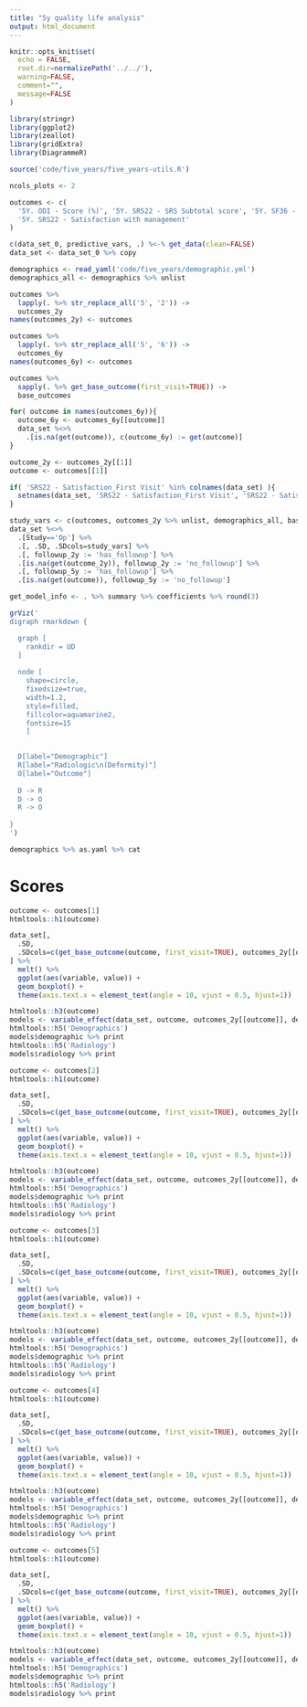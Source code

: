 ```yaml
---
title: "5y quality life analysis"
output: html_document
---
```


  
```r
knitr::opts_knit$set(
  echo = FALSE, 
  root.dir=normalizePath('../../'),
  warning=FALSE, 
  comment="",
  message=FALSE
)
```

```r
library(stringr)
library(ggplot2)
library(zeallot)
library(gridExtra)
library(DiagrammeR)

source('code/five_years/five_years-utils.R')

ncols_plots <- 2

outcomes <- c(
  '5Y. ODI - Score (%)', '5Y. SRS22 - SRS Subtotal score', '5Y. SF36 - PCS', '5Y. SF36 - MCS', 
  '5Y. SRS22 - Satisfaction with management'
)

c(data_set_0, predictive_vars, .) %<-% get_data(clean=FALSE)
data_set <- data_set_0 %>% copy

demographics <- read_yaml('code/five_years/demographic.yml')
demographics_all <- demographics %>% unlist

outcomes %>% 
  lapply(. %>% str_replace_all('5', '2')) ->
  outcomes_2y
names(outcomes_2y) <- outcomes

outcomes %>% 
  lapply(. %>% str_replace_all('5', '6')) ->
  outcomes_6y
names(outcomes_6y) <- outcomes

outcomes %>% 
  sapply(. %>% get_base_outcome(first_visit=TRUE)) ->
  base_outcomes 

for( outcome in names(outcomes_6y)){
  outcome_6y <- outcomes_6y[[outcome]]
  data_set %<>%
    .[is.na(get(outcome)), c(outcome_6y) := get(outcome)]
}

outcome_2y <- outcomes_2y[[1]]
outcome <- outcomes[[1]]

if( 'SRS22 - Satisfaction_First Visit' %in% colnames(data_set) ){
  setnames(data_set, 'SRS22 - Satisfaction_First Visit', 'SRS22 - Satisfaction with management_First Visit')
}

study_vars <- c(outcomes, outcomes_2y %>% unlist, demographics_all, base_outcomes) %>% unique
data_set %<>% 
  .[Study=='Op'] %>% 
  .[, .SD, .SDcols=study_vars] %>% 
  .[, followup_2y := 'has_followup'] %>% 
  .[is.na(get(outcome_2y)), followup_2y := 'no_followup'] %>% 
  .[, followup_5y := 'has_followup'] %>% 
  .[is.na(get(outcome)), followup_5y := 'no_followup'] 

get_model_info <- . %>% summary %>% coefficients %>% round(3)
```

```r
grViz('
digraph rmarkdown {

  graph [
    rankdir = UD
  ]
  
  node [
    shape=circle,
    fixedsize=true,
    width=1.2,
    style=filled,
    fillcolor=aquamarine2,
    fontsize=15
    ]

 
  D[label="Demographic"]
  R[label="Radiologic\n(Deformity)"]
  O[label="Outcome"]
  
  D -> R 
  D -> O
  R -> O
  
}                  
')
```

```r
demographics %>% as.yaml %>% cat
```

# Scores

```r
outcome <- outcomes[1]
htmltools::h1(outcome)
```


```r
data_set[, 
  .SD, 
  .SDcols=c(get_base_outcome(outcome, first_visit=TRUE), outcomes_2y[[outcome]], outcome)
] %>% 
  melt() %>% 
  ggplot(aes(variable, value)) +
  geom_boxplot() +
  theme(axis.text.x = element_text(angle = 10, vjust = 0.5, hjust=1))
```

<!-- ```{r echo=FALSE, include=FALSE} -->
<!-- demo_plots <- plot_scores(data_set, outcome, demographics_all) -->
<!-- ``` -->

<!-- ```{r echo=FALSE, message=FALSE, fig.height=30, fig.width=10, warning=FALSE} -->
<!-- do.call("grid.arrange", c(demo_plots, ncol=ncols_plots)) -->
<!-- ``` -->

```r
htmltools::h3(outcome)
models <- variable_effect(data_set, outcome, outcomes_2y[[outcome]], demographics)
htmltools::h5('Demographics')
models$demographic %>% print
htmltools::h5('Radiology')
models$radiology %>% print
```


```r
outcome <- outcomes[2]
htmltools::h1(outcome)
```


```r

data_set[, 
  .SD, 
  .SDcols=c(get_base_outcome(outcome, first_visit=TRUE), outcomes_2y[[outcome]], outcome)
] %>% 
  melt() %>% 
  ggplot(aes(variable, value)) +
  geom_boxplot() +
  theme(axis.text.x = element_text(angle = 10, vjust = 0.5, hjust=1))
```

<!-- ```{r echo=FALSE, include=FALSE} -->
<!-- demo_plots <- plot_scores(data_set, outcome, demographics_all) -->
<!-- ``` -->


<!-- ```{r echo=FALSE, message=FALSE, fig.height=30, fig.width=10, warning=FALSE} -->
<!-- do.call("grid.arrange", c(demo_plots, ncol=ncols_plots)) -->
<!-- ``` -->


```r
htmltools::h3(outcome)
models <- variable_effect(data_set, outcome, outcomes_2y[[outcome]], demographics)
htmltools::h5('Demographics')
models$demographic %>% print
htmltools::h5('Radiology')
models$radiology %>% print
```


```r
outcome <- outcomes[3]
htmltools::h1(outcome)
```


```r

data_set[, 
  .SD, 
  .SDcols=c(get_base_outcome(outcome, first_visit=TRUE), outcomes_2y[[outcome]], outcome)
] %>% 
  melt() %>% 
  ggplot(aes(variable, value)) +
  geom_boxplot() +
  theme(axis.text.x = element_text(angle = 10, vjust = 0.5, hjust=1))
```

<!-- ```{r echo=FALSE, include=FALSE} -->
<!-- demo_plots <- plot_scores(data_set, outcome, demographics_all) -->
<!-- ``` -->


<!-- ```{r echo=FALSE, message=FALSE, fig.height=30, fig.width=10, warning=FALSE} -->
<!-- do.call("grid.arrange", c(demo_plots, ncol=ncols_plots)) -->
<!-- ``` -->

```r
htmltools::h3(outcome)
models <- variable_effect(data_set, outcome, outcomes_2y[[outcome]], demographics)
htmltools::h5('Demographics')
models$demographic %>% print
htmltools::h5('Radiology')
models$radiology %>% print
```



```r
outcome <- outcomes[4]
htmltools::h1(outcome)
```


```r

data_set[, 
  .SD, 
  .SDcols=c(get_base_outcome(outcome, first_visit=TRUE), outcomes_2y[[outcome]], outcome)
] %>% 
  melt() %>% 
  ggplot(aes(variable, value)) +
  geom_boxplot() +
  theme(axis.text.x = element_text(angle = 10, vjust = 0.5, hjust=1))
```

<!-- ```{r echo=FALSE, include=FALSE} -->
<!-- demo_plots <- plot_scores(data_set, outcome, demographics_all) -->
<!-- ``` -->


<!-- ```{r echo=FALSE, message=FALSE, fig.height=30, fig.width=10, warning=FALSE} -->
<!-- do.call("grid.arrange", c(demo_plots, ncol=ncols_plots)) -->
<!-- ``` -->

```r
htmltools::h3(outcome)
models <- variable_effect(data_set, outcome, outcomes_2y[[outcome]], demographics)
htmltools::h5('Demographics')
models$demographic %>% print
htmltools::h5('Radiology')
models$radiology %>% print
```


```r
outcome <- outcomes[5]
htmltools::h1(outcome)
```


```r

data_set[, 
  .SD, 
  .SDcols=c(get_base_outcome(outcome, first_visit=TRUE), outcomes_2y[[outcome]], outcome)
] %>% 
  melt() %>% 
  ggplot(aes(variable, value)) +
  geom_boxplot() +
  theme(axis.text.x = element_text(angle = 10, vjust = 0.5, hjust=1))
```

<!-- ```{r echo=FALSE, include=FALSE} -->
<!-- demo_plots <- plot_scores(data_set, outcome, demographics_all) -->
<!-- ``` -->


<!-- ```{r echo=FALSE, message=FALSE, fig.height=30, fig.width=10, warning=FALSE} -->
<!-- do.call("grid.arrange", c(demo_plots, ncol=ncols_plots)) -->
<!-- ``` -->

```r
htmltools::h3(outcome)
models <- variable_effect(data_set, outcome, outcomes_2y[[outcome]], demographics)
htmltools::h5('Demographics')
models$demographic %>% print
htmltools::h5('Radiology')
models$radiology %>% print
```
